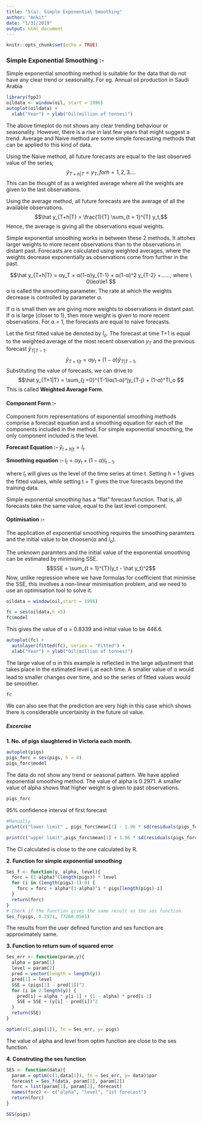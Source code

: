 ```yaml
---
title: "5(a). Simple Exponential Smoothing"
author: "Ankit"
date: "1/31/2019"
output: html_document
---
```


```r
knitr::opts_chunk$set(echo = TRUE)
```

### Simple Exponential Smoothing :-
Simple exponential smoothing method is suitable for the data that do not have any clear trend or seasonality. For eg. Annual oil production in Saudi Arabia
```r
library(fpp2)
oildata <- window(oil, start = 1996)
autoplot(oildata) +
  xlab("Year") + ylab("Oil(million of tonnes)")
```

The above timeplot do not shows any clear trending behaviour or seasonality. However, there is a rise in last few years that might suggest a trend. Average and Naive method are some simple forecasting methods that can be applied to this kind of data. 

Using the Naive method, all future forecasts are equal to the last observed value of the series, 
$$\hat y_{T+h|T} = y_T, for h = 1,2,3....$$
This can be thought of as a weighted average where all the weights are given to the last observations.

Using the average method, all future forecasts are the average of all the available observations.
$$\hat y_{T+h|T} = \frac{1}{T} \sum_{t = 1}^{T} y_t,$$
Hence, the average is giving all the observations equal weights.

Simple exponential smoothing works in between these 2 methods. It attches larger weights to more recent observations than to the observations in distant past. Forecasts are calculated using weighted averages, where the weights decrease exponentially as observations come from further in the past.

$$\hat y_{T+h|T} = αy_T + α(1-α)y_{T-1} + α(1-α)^2 y_{T-2} +......, where \ 0\leα\le1 $$
α is called the smoothing parameter. The rate at which the weights decrease is controlled by parameter α.

If α is small then we are giving more weights to observations in distant past. 
If α is large (closer to 1), then more weight is given to more recent observations. For α = 1, the forecasts are equal to naive forecasts.

Let the first fitted value be denoted by $l_o$. The forecast at time T+1 is equal to the weighted average of the most recent observation $y_T$ and the previous forecast $\hat y_{T|T-1}$.
$$\hat y_{T+1|t} = αy_t + (1-α) \hat y_{T|T-1},$$
Substituting the value of forecasts, we can drive to
$$\hat y_{T+1|T} = \sum_{j =0}^{T-1}α(1-α)^jy_{T-j} + (1-α)^Tl_o $$
This is called **Weighted Average Form**.

#### Component Form :-
Component form representations of exponential smoothing methods comprise a forecast equation and a smoothing equation for each of the components included in the method. For simple exponential smoothing, the only component included is the level.

**Forecast Equation :- ** $\hat y_{t+h|t} = l_t$.

**Smoothing equation :- ** $l_t = αy_t + (1-α)l_{t-1}$.

where $l_t$ will gives us the level of the time series at time t. Setting h = 1 gives the fitted values, while setting t = T gives the true forecasts beyond the training data.

Simple exponential smoothing has a “flat” forecast function. That is, all forecasts take the same value, equal to the last level component.

#### Optimisation :-
The application of exponential smoothing  requires the smoothing paramters and the initial value to be choosen(α and $l_o$).

The unknown paramters and the initial value of the exponential smoothing can be estimated by minimising SSE.
$$SSE = \sum_{t = 1}^{T}(y_t - \hat y_t)^2$$
Now, unlike regression where we have formulas for coefficient that minimise the SSE, this involves a non-linear minimisation problem, and we need to use an optimisation tool to solve it.
```r
oildata = window(oil,start = 1996)

fc = ses(oildata,h =5)
fc$model
```

This gives the value of α = 0.8339 and initial value to be 446.6.

```r
autoplot(fc) +
  autolayer(fitted(fc), series = "Fitted") +
  xlab("Year") + ylab("Oil(million of tonnes)")
```

The large value of α in this example is reflected in the large adjustment that takes place in the estimated level $l_t$ at each time. A smaller value of α would lead to smaller changes over time, and so the series of fitted values would be smoother.

```r
fc
```

We can also see that the prediction are very high in this case which shows there is considerable uncertainity in the future oil value.

##### Excercise 
**1. No. of pigs slaughtered in Victoria each month.**
```r
autoplot(pigs)
pigs_forc = ses(pigs, h = 4)
pigs_forc$model
```

The data do not show any trend or seasonal pattern. We have applied exponential smoothing method.
The value of alpha is 0.2971. A smaller value of alpha shows that higher weight is given to past observations.

```r
pigs_forc
```

95% confidence interval of first forecast
```r
#Manually
print(c("lower limit" , pigs_forc$mean[1] - 1.96 * sd(residuals(pigs_forc))))

print(c("upper limit",pigs_forc$mean[1] + 1.96 * sd(residuals(pigs_forc))))

```

The CI calculated is close to the one calculated by R.

**2. Function for simple exponential smoothing**
```r
Ses_f <- function(y, alpha, level){
  forc = (1-alpha)^(length(pigs)) * level
  for (i in (length(pigs)-1):0) {
    forc = forc + alpha*(1-alpha)^i * pigs[length(pigs)-i]
  }
  return(forc)
}
# Check if the function gives the same result as the ses function.
Ses_f(pigs, 0.2971, 77260.0561)
```

The results from the user defined function and ses function are approximately same.

**3. Function to return sum of squared error **
```r
Ses_err <- function(param,y){
  alpha = param[1]
  level = param[2]
  pred = vector(length = length(y))
  pred[1] = level
  SSE = (pigs[1] - pred[1])^2
  for (i in 2:length(y)) {
    pred[i] = alpha * y[i-1] + (1 - alpha) * pred[i-1]
    SSE = SSE + (y[i] - pred[i])^2
  }
  return(SSE)
}

optim(c(1,pigs[1]), fn = Ses_err, y= pigs)
```
The value of alpha and level from optim function are close to the ses function.

**4. Construting the ses function**
```r
SES <- function(data){
  param = optim(c(1,data[1]), fn = Ses_err, y= data)$par
  forecast = Ses_f(data, param[1], param[2])
  forc = list(param[1], param[2], forecast)
  names(forc) <- c("alpha", "level", "1st forecast")
  return(forc)
}

SES(pigs)
```

